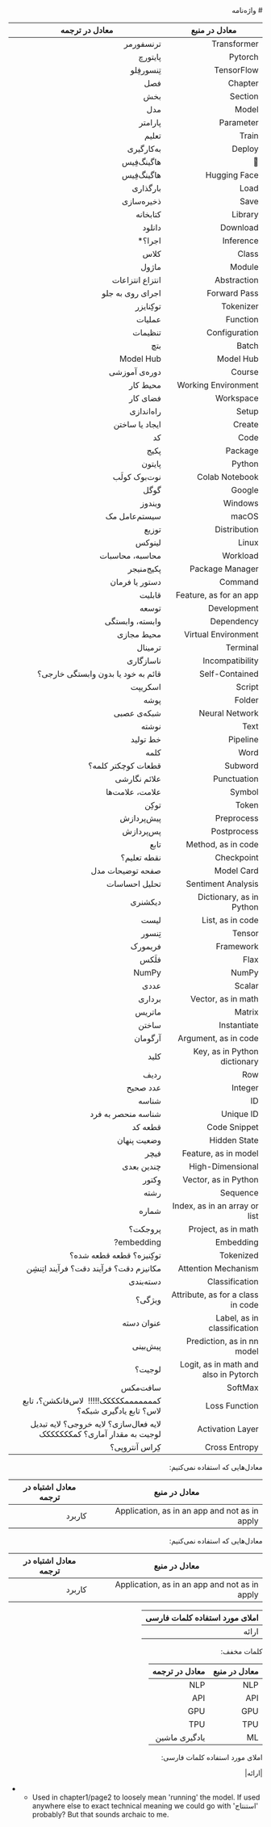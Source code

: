 <div dir="rtl">
# واژه‌نامه

| معادل در منبع         | معادل در ترجمه   |
|-----------------------|------------------|
| Transformer           | ترنسفورمر        |
| Pytorch               |  پایتورچ         |
| TensorFlow            |  تِنسورفِلو        |
| Chapter               | فصل              |
| Section		| بخش |
| Model                 | مدل              |
| Parameter             | پارامتر          |
| Train                 | تعلیم            |
| Deploy                | به‌کارگیری        |
| 🤗                     | هاگینگ‌فِیس        |
| Hugging Face          | هاگینگ‌فِیس        |
| Load                  | بارگذاری         |
| Save                  | ذخیره‌سازی        |
| Library               | کتابخانه         |
| Download              | دانلود           |
| Inference             | اجرا؟*            |
| Class                 | کلاس             |
| Module                | ماژول            |
| Abstraction           | انتزاع انتزاعات  |
| Forward Pass          | اجرای روی به جلو |
| Tokenizer             | توکِنایزر         |
| Function              | عملیات           |
| Configuration         | تنظیمات          |
| Batch                 | بتچ              |
| Model Hub             | Model Hub        |
| Course                | دوره‌ی آموزشی     |
| Working Environment   | محیط کار         |
| Workspace		|	فضای کار	|
| Setup                 | راه‌اندازی        |
| Create		| ایجاد یا ساختن 	|
| Code                  | کد               |
| Package               | پکیج‌             |
| Python                | پایتون           |
| Colab Notebook        | نوت‌بوک کولَب      |
| Google                | گوگل             |
| Windows               | ویندوز           |
| macOS                 | سیستم‌عامل مک     |
| Distribution          | توزیع            |
| Linux                 | لینوکس           |
| Workload              | محاسبه، محاسبات          |
| Package Manager       | پکیج‌منیجر        |
| Command               | دستور یا فرمان            |
| Feature, as for an app               | قابلیت‌           |
| Development           | توسعه   |
| Dependency            | وابسته، وابستگی  |
| Virtual Environment   | محیط مجازی       |
| Terminal              | ترمینال          |
| Incompatibility       | ناسازگاری        |
| Self-Contained        | قائم به خود    یا      بدون وابستگی خارجی؟      |
| Script                | اسکریپت‌          |
| Folder | پوشه |
| Neural Network | شبکه‌ی عصبی |
| Text | نوشته |
| Pipeline | خط تولید |
| Word | کلمه |
| Subword | قطعات کوچکتر کلمه؟ |
| Punctuation | علائم نگارشی |
| Symbol | علامت‌‌، علامت‌ها |
| Token | توکِن |
| Preprocess | پیش‌پردازش |
| Postprocess | پس‌پردازش |
| Method, as in code | تابع |
| Checkpoint | نقطه تعلیم؟ |
| Model Card | صفحه توضیحات مدل |
| Sentiment Analysis | تحلیل احساسات |
| Dictionary, as in Python | دیکشنری |
| List, as in code | لیست |
| Tensor | تِنسور |
| Framework | فریمورک |
| Flax | فلَکس |
| NumPy | NumPy |
| Scalar | عددی |
| Vector, as in math | برداری |
| Matrix | ماتریس |
| Instantiate | ساختن |
| Argument, as in code | آرگومان |
| Key, as in Python dictionary | کلید |
| Row | ردیف |
| Integer | عدد صحیح |
| ID                   | شناسه              |
| Unique ID | شناسه منحصر به فرد |
| Code Snippet | قطعه کد |
| Hidden State | وضعیت پنهان |
| Feature, as in model | فیچر |
| High-Dimensional | چندین بعدی |
| Vector, as in Python | وِکتور |
| Sequence | رشته |
| Index, as in an array or list | شماره |
| Project, as in math | پروجکت؟ |
| Embedding | embedding? |
| Tokenized | توکِنیزه؟ قطعه قطعه شده؟ |
| Attention Mechanism | مکانیزم دقت؟ فرآیند دقت؟ فرآیند اتِنشِن |
| Classification | دسته‌بندی |
| Attribute, as for a class in code | ویژگی؟ |
| Label, as in classification | عنوان دسته |
| Prediction, as in nn model | پیش‌بینی |
| Logit, as in math and also in Pytorch | لوجیت؟ |
| SoftMax | سافت‌مکس |
| Loss Function | کمممممممککککک!!!!! ‌ لاس‌فانکشن؟، تابع لاس؟ تابع یادگیری شبکه؟ |
| Activation Layer | لایه فعال‌سازی؟ لایه خروجی؟ لایه تبدیل لوجیت به مقدار آماری؟ کمککککککک |
| Cross Entropy | کِراس آنتروپی؟ |

معادل‌هایی که استفاده نمی‌کنیم:

| معادل در منبع         | معادل اشتباه در ترجمه   |
|-----------------------|------------------|
| Application, as in an app and not as in apply | کاربرد |

معادل‌هایی که استفاده نمی‌کنیم:

| معادل در منبع         | معادل اشتباه در ترجمه   |
|-----------------------|------------------|
| Application, as in an app and not as in apply | کاربرد |

| املای مورد استفاده کلمات فارسی |
|-------------------------------|
| ارائه |


کلمات مخفف:

| معادل در منبع         | معادل در ترجمه   |
|-----------------------|------------------|
| NLP                   | NLP              |
| API                   | API              |
| GPU                   | GPU              |
| TPU                   | TPU              |
| ML                    | یادگیری ماشین    |


املای مورد استفاده کلمات فارسی:

|ارائه|

</div>

- * Used in chapter1/page2 to loosely mean 'running' the model.
    If used anywhere else to exact technical meaning we could go
    with 'استنتاج' probably? But that sounds archaic to me.
